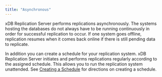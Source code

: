 ```yaml
---
title: "Asynchronous"
---
```


<div id="asynchronous" class="registered_link"></div>


xDB Replication Server performs replications asynchronously. The systems hosting the databases do not always have to be running continuously in order for successful replication to occur. If one system goes offline, replication resumes when it comes back online if there is still pending data to replicate.

In addition you can create a schedule for your replication system. xDB Replication Server initiates and performs replications regularly according to the assigned schedule. This allows you to run the replication system unattended. See [Creating a Schedule](../../07_common_operations/#creating_schedule) for directions on creating a schedule.
